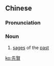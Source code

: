 ==Chinese==
{{zh-forms|s=先贤}}

===Pronunciation===
{{zh-pron
|m=xiānxián
|c=sin1 jin4
|mn=sian-hiân
|cat=n
}}

===Noun===
{{zh-noun}}

# {{lb|zh|old}} [[sage]]s of the [[past]]

[[ko:先賢]]